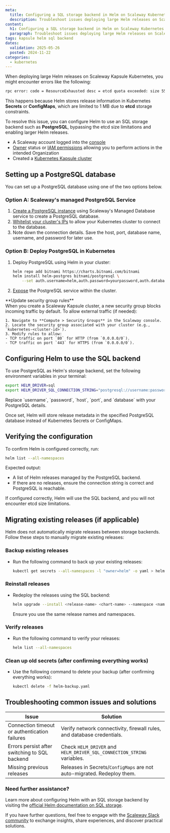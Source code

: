 ```yaml
---
meta:
  title: Configuring a SQL storage backend in Helm on Scaleway Kubernetes Kapsule
  description: Troubleshoot issues deploying large Helm releases on Scaleway Kubernetes Kapsule by configuring a SQL storage backend.
content:
  h1: Configuring a SQL storage backend in Helm on Scaleway Kubernetes Kapsule
  paragraph: Troubleshoot issues deploying large Helm releases on Scaleway Kubernetes Kapsule by configuring a SQL storage backend.
tags: kapsule helm sql backend
dates:
  validation: 2025-05-26
  posted: 2024-11-22
categories:
  - kubernetes
---
```



When deploying large Helm releases on Scaleway Kapsule Kubernetes, you might encounter errors like the following:

```bash
rpc error: code = ResourceExhausted desc = etcd quota exceeded: size 55000000/55000000, burst 424242/100000000
```

This happens because Helm stores release information in Kubernetes **Secrets** or **ConfigMaps**, which are limited to 1 MB due to **etcd** storage constraints.

To resolve this issue, you can configure Helm to use an SQL storage backend such as **PostgreSQL**, bypassing the etcd size limitations and enabling larger Helm releases.

<Requirements />

- A Scaleway account logged into the [console](https://console.scaleway.com)
- [Owner](/iam/concepts/#owner) status or [IAM permissions](/iam/concepts/#permission) allowing you to perform actions in the intended Organization
- Created a [Kubernetes Kapsule cluster](/kubernetes/how-to/create-cluster/)

## Setting up a PostgreSQL database

You can set up a PostgreSQL database using one of the two options below.

### Option A: Scaleway's managed PostgreSQL Service
1. [Create a PostgreSQL instance](/managed-databases-for-postgresql-and-mysql/how-to/create-a-database/) using Scaleway's Managed Database service to create a PostgreSQL database.
2. [Whitelist your cluster's IPs](/managed-databases-for-postgresql-and-mysql/how-to/manage-allowed-ip-addresses/) to allow your Kubernetes cluster to connect to the database.
3. Note down the connection details. Save the host, port, database name, username, and password for later use.

### Option B: Deploy PostgreSQL in Kubernetes
1. Deploy PostgreSQL using Helm in your cluster:
   ```bash
   helm repo add bitnami https://charts.bitnami.com/bitnami
   helm install helm-postgres bitnami/postgresql \
       --set auth.username=helm,auth.password=yourpassword,auth.database=helm_db
   ```
2. [Expose](https://kubernetes.io/docs/tutorials/kubernetes-basics/expose/expose-intro/) the PostgreSQL service within the cluster.

<Message type="important">
    **Update security group rules**<br />
    When you create a Scaleway Kapsule cluster, a new security group blocks incoming traffic by default. To allow external traffic (if needed):

    1. Navigate to **Compute > Security Groups** in the Scaleway console.
    2. Locate the security group associated with your cluster (e.g., `kubernetes-<cluster-id>`).
    3. Modify rules to allow:
    - TCP traffic on port `80` for HTTP (from `0.0.0.0/0`).
    - TCP traffic on port `443` for HTTPS (from `0.0.0.0/0`).
</Message>

## Configuring Helm to use the SQL backend

To use PostgreSQL as Helm's storage backend, set the following environment variables in your terminal:
```bash
export HELM_DRIVER=sql
export HELM_DRIVER_SQL_CONNECTION_STRING="postgresql://username:password@host:port/database"
```
<Message type="note">
    Replace `username`, `password`, `host`, `port`, and `database` with your PostgreSQL details.
</Message>

Once set, Helm will store release metadata in the specified PostgreSQL database instead of Kubernetes Secrets or ConfigMaps.

## Verifying the configuration

To confirm Helm is configured correctly, run:
```bash
helm list --all-namespaces
```

Expected output:

- A list of Helm releases managed by the PostgreSQL backend.
- If there are no releases, ensure the connection string is correct and PostgreSQL is reachable.

If configured correctly, Helm will use the SQL backend, and you will not encounter etcd size limitations.

## Migrating existing releases (if applicable)

Helm does not automatically migrate releases between storage backends. Follow these steps to manually migrate existing releases:

### Backup existing releases

- Run the following command to back up your existing releases:
    ```bash
    kubectl get secrets --all-namespaces -l "owner=helm" -o yaml > helm-backup.yaml
    ```

### Reinstall releases

- Redeploy the releases using the SQL backend:
    ```bash
    helm upgrade --install <release-name> <chart-name> --namespace <namespace>
    ```
    <Message type="note">
    Ensure you use the same release names and namespaces.
    </Message>

### Verify releases

- Run the following command to verify your releases:
    ```bash
    helm list --all-namespaces
    ```

### Clean up old secrets (after confirming everything works)

- Use the following command to delete your backup (after confirming everything works):
    ```bash
    kubectl delete -f helm-backup.yaml
    ```

## Troubleshooting common issues and solutions

| Issue                               | Solution                                                                 |
|-------------------------------------|--------------------------------------------------------------------------|
| Connection timeout or authentication failures | Verify network connectivity, firewall rules, and database credentials. |
| Errors persist after switching to SQL backend | Check `HELM_DRIVER` and `HELM_DRIVER_SQL_CONNECTION_STRING` variables. |
| Missing previous releases           | Releases in Secrets/`ConfigMaps` are not auto-migrated. Redeploy them.    |

### Need further assistance?

Learn more about configuring Helm with an SQL storage backend by visiting the [official Helm documentation on SQL storage](https://helm.sh/docs/topics/plugins/helm-secrets/).


If you have further questions, feel free to engage with the [Scaleway Slack community](https://slack.scaleway.com) to exchange insights, share experiences, and discover practical solutions.